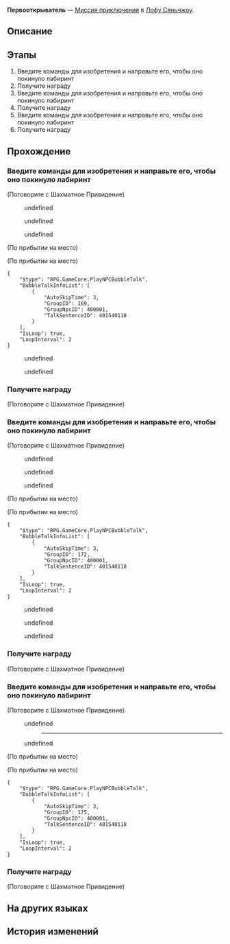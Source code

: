 {{Дополнить|Диалоги.}}
{{Миссия Инфобокс
|id              = 4015402
|Название        = 
|Изображение     = Миссия Освоения Первооткрыватель.png
|Тип             = Миссия приключения
|События         = 
|Глава           = 
|Условия         = Завершена [[Миссия приключения]] ''[[Первооткрыватель]]''
|Персонажи       = Первопроходец; Шахматное Привидение
|СтартЛокация    = [[Лофу Сяньчжоу]] — [[Сад безмятежности]]
|Локации         = Сад безмятежности
|Предыдущая      = 
|Следующая       = ???
|Награды         = Кредиты*5 000
}}
'''Первооткрыватель''' — [[Миссия приключения]] в [[Лофу Сяньчжоу]].

==Описание==
{{Описание|<!--официальное описание из Перекрёстка судеб-->}}

==Этапы==
# Введите команды для изобретения и направьте его, чтобы оно покинуло лабиринт
# Получите награду
# Введите команды для изобретения и направьте его, чтобы оно покинуло лабиринт
# Получите награду
# Введите команды для изобретения и направьте его, чтобы оно покинуло лабиринт
# Получите награду

==Прохождение==
{{Дополнить}}


===Введите команды для изобретения и направьте его, чтобы оно покинуло лабиринт===
{{Описание миссии|локация=Сад безмятежности|Не желая мириться с поражением, Шахматное Привидение подготовила новую головоломку «Первооткрыватель». Пора заставить её принять проигрыш.}}
{{Диалог Начало}}

;(Поговорите с Шахматное Привидение)
<!--Unknown TalkSentence: 401540251-->
:{{Диалог|Стрелка}} undefined
:{{Диалог|Стрелка}} undefined
:{{Диалог|Стрелка}} undefined
;(По прибытии на место)

;(По прибытии на место)
:<!--2-second delay-->
<pre>{
	"$type": "RPG.GameCore.PlayNPCBubbleTalk",
	"BubbleTalkInfoList": [
		{
			"AutoSkipTime": 3,
			"GroupID": 169,
			"GroupNpcID": 400001,
			"TalkSentenceID": 401540118
		}
	],
	"IsLoop": true,
	"LoopInterval": 2
}</pre>
<!--Unknown TalkSentence: 401540271-->
:{{Диалог|Стрелка}} undefined
:<!--Unknown TalkSentence: 401540273-->
:{{Диалог|Стрелка}} undefined
<!--Unknown TalkSentence: 401540275-->
{{Диалог Конец}}

===Получите награду===
{{Описание миссии|локация=Сад безмятежности|Благодаря своему превосходному интеллекту вы нашли оптимальное решение.<br />Получите награду из сундука с сокровищами рядом с Шахматным Привидением.}}
{{Диалог Начало}}

;(Поговорите с Шахматное Привидение)
<!--Unknown TalkSentence: 401540161-->
{{Диалог Конец}}

===Введите команды для изобретения и направьте его, чтобы оно покинуло лабиринт===
{{Описание миссии|локация=Сад безмятежности|Не желая мириться с поражением, Шахматное Привидение подготовила новую головоломку «Первооткрыватель». Пора заставить её принять проигрыш.}}
{{Диалог Начало}}

;(Поговорите с Шахматное Привидение)
<!--Unknown TalkSentence: 401540281-->
:{{Диалог|Стрелка}} undefined
:{{Диалог|Стрелка}} undefined
:{{Диалог|Стрелка}} undefined
;(По прибытии на место)

;(По прибытии на место)
:<!--2-second delay-->
<pre>{
	"$type": "RPG.GameCore.PlayNPCBubbleTalk",
	"BubbleTalkInfoList": [
		{
			"AutoSkipTime": 3,
			"GroupID": 172,
			"GroupNpcID": 400001,
			"TalkSentenceID": 401540118
		}
	],
	"IsLoop": true,
	"LoopInterval": 2
}</pre>
<!--Unknown TalkSentence: 401540301-->
<!--Unknown TalkSentence: 401540302-->
:{{Диалог|Стрелка}} undefined
:{{Диалог|Стрелка}} undefined
:{{Диалог|Стрелка}} undefined
{{Диалог Конец}}

===Получите награду===
{{Описание миссии|локация=Сад безмятежности|Благодаря своему превосходному интеллекту вы нашли оптимальное решение.<br />Получите награду из сундука с сокровищами рядом с Шахматным Привидением.}}
{{Диалог Начало}}

;(Поговорите с Шахматное Привидение)
<!--Unknown TalkSentence: 401540161-->
{{Диалог Конец}}

===Введите команды для изобретения и направьте его, чтобы оно покинуло лабиринт===
{{Описание миссии|локация=Сад безмятежности|Не желая мириться с поражением, Шахматное Привидение подготовила новую головоломку «Первооткрыватель». Пора заставить её принять проигрыш.}}
{{Диалог Начало}}

;(Поговорите с Шахматное Привидение)
<!--Unknown TalkSentence: 401540311-->
:{{Диалог|Стрелка}} undefined
:<!--Unknown TalkSentence: 401540313-->
::----
:{{Диалог|Выход}} undefined
:<!--Unknown TalkSentence: 401540315-->
;(По прибытии на место)

;(По прибытии на место)
:<!--2-second delay-->
<pre>{
	"$type": "RPG.GameCore.PlayNPCBubbleTalk",
	"BubbleTalkInfoList": [
		{
			"AutoSkipTime": 3,
			"GroupID": 175,
			"GroupNpcID": 400001,
			"TalkSentenceID": 401540118
		}
	],
	"IsLoop": true,
	"LoopInterval": 2
}</pre>
<!--Unknown TalkSentence: 401540321-->
<!--Unknown TalkSentence: 401540322-->
{{Диалог Конец}}

===Получите награду===
{{Описание миссии|локация=Сад безмятежности|Благодаря своему превосходному интеллекту вы нашли оптимальное решение.<br />Получите награду из сундука с сокровищами рядом с Шахматным Привидением.}}
{{Диалог Начало}}

;(Поговорите с Шахматное Привидение)
<!--Unknown TalkSentence: 401540161-->
{{Диалог Конец}}

==На других языках==
{{На других языках
|en   = Pathfinder
|zhs  = 寻径指津
|zht  = 尋徑指津
|ja   = 尋径指路
|ko   = 길의 모색
|es   = Búsqueda de ruta
|fr   = Chemin de la destinée
|ru   = Первооткрыватель
|th   = เสาะแสวงแห่งวิถี
|vi   = Tìm Đường Chỉ Lối
|de   = Routenrätsel
|id   = Pathfinder
|pt   = Abre-Caminhos
}}

==История изменений==
{{История изменений|2.7}}
